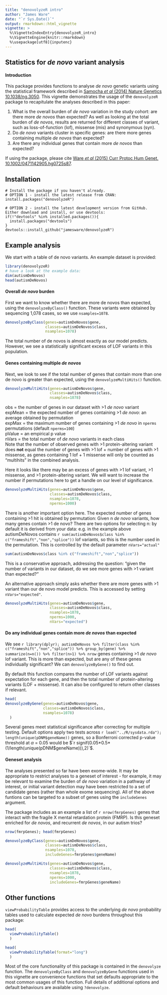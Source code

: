 ```yaml
---
title: "denovolyzeR intro"
author: "James Ware"
date: "`r Sys.Date()`"
output: rmarkdown::html_vignette
vignette: >
  %\VignetteIndexEntry{denovolyzeR_intro}
  %\VignetteEngine{knitr::rmarkdown}
  %\usepackage[utf8]{inputenc}
---
```


## Statistics for *de novo* variant analysis

#### Introduction

This package provides functions to analyse *de novo* genetic variants using the statistical framework described in [Samocha *et al* (2014) Nature Genetics 10.1038/ng.3050](http://www.ncbi.nlm.nih.gov/pmc/articles/PMC4222185/). This vignette demonstrates the usage of the `denovolyzeR` package to recapitulate the analyses described in this paper:  

1. What is the overall burden of *de novo* variation in the study cohort: are there more *de novos* than expected?
  As well as looking at the total burden of *de novos*, results are returned for different classes of variant, such as loss-of-function (lof), missense (mis) and synonymous (syn).
2. Do *de novo* variants cluster in specific genes: are there more genes containing multiple *de novos* than expected?
3. Are there any individual genes that contain more *de novos* than expected?

If using the package, please cite [Ware *et al* (2015) Curr Protoc Hum Genet. 10.1002/0471142905.hg0725s87](http://www.ncbi.nlm.nih.gov/pubmed/26439716).  

## Installation
```
# Install the package if you haven't already.
# OPTION 1 - install the latest release from CRAN:
install.packages("denovolyzeR")  

# OPTION 2 - install the latest development version from GitHub.  Either download and install, or use devtools:
if(!"devtools" %in% installed.packages()){
  install.packages("devtools")
}
devtools::install_github("jamesware/denovolyzeR")
```

## Example analysis

We start with a table of de novo variants. An example dataset is provided:

``` r
library(denovolyzeR)
# have a look at the example data:
dim(autismDeNovos)
head(autismDeNovos)
```

#### Overall *de novo* burden

First we want to know whether there are more de novos than expected, using the `denovolyzeByClass()` function. These variants were obtained by sequencing 1,078 cases, so we use `nsamples=1078`.


``` r
denovolyzeByClass(genes=autismDeNovos$gene,
                  classes=autismDeNovos$class,
                  nsamples=1078)
```

The total number of de novos is almost exactly as our model predicts.  However, we see a statistically significant excess of LOF variants in this population.

#### Genes containing multiple *de novos* 

Next, we look to see if the total number of genes that contain more than one de novo is greater than expected, using the `denovolyzeMultiHits()` function.

``` r
denovolyzeMultiHits(genes=autismDeNovos$gene,
                    classes=autismDeNovos$class,
                    nsamples=1078)
```

obs = the number of genes in our dataset with >1 *de novo* variant  
expMean = the expected number of genes containing >1 *de novo*: an average obtained by permutation  
expMax = the maximum number of genes containing >1 *de novo* in `nperms` permutations (default `nperms=100`)  
pValue = an empirical p value  
nVars = the total number of *de novo* variants in each class  
Note that the number of observed genes with >1 protein-altering variant does **not** equal the number of genes with >1 lof + number of genes with >1 missense, as genes containing 1 lof + 1 missense will only be counted as "multihits" in the combined analysis.

Here it looks like there may be an excess of genes with >1 lof variant, >1 missense, and >1 protein-altering variant.  We will want to increase the number if permutations here to get a handle on our level of significance.

``` r
denovolyzeMultiHits(genes=autismDeNovos$gene,
                    classes=autismDeNovos$class,
                    nsamples=1078,
                    nperms=1000)
```

There is another important option here.  The expected number of genes containing >1 hit is obtained by permutation: Given n *de novo* variants, how many genes contain >1 de novo?  There are two options for selecting n: by default it is derived from your data: e.g. in the example above autismDeNovos contains `r sum(autismDeNovos$class %in% c("frameshift","non","splice"))` lof variants, so this is the number used in the permutation. This is controlled by the default parameter `nVars="actual"`
``` r
sum(autismDeNovos$class %in% c("frameshift","non","splice"))
```

This is a conservative approach, addressing the question: "given the number of variants in our dataset, do we see more genes with >1 variant than expected?"

An alternative approach simply asks whether there are more genes with >1 variant than our de novo model predicts.  This is accessed by setting `nVars="expected"`.

``` r
denovolyzeMultiHits(genes=autismDeNovos$gene,
                    classes=autismDeNovos$class,
                    nsamples=1078,
                    nperms=1000,
                    nVars="expected")
```

#### Do any individual genes contain more *de novos* than expected

We see `r library(dplyr); autismDeNovos %>% filter(class %in% c("frameshift","non","splice")) %>% group_by(gene) %>% summarize(n=n()) %>% filter(n>1) %>% nrow` genes containing >1 *de novo* lof variant.  This is more than expected, but are any of these genes individually significant?  We can `denovolyzeByGene()` to find out.

By default this function compares the number of LOF variants against expectation for each gene, and then the total number of protein-altering variants (LOF + missense).  It can also be configured to return other classes if relevant.

``` r
head(
denovolyzeByGene(genes=autismDeNovos$gene,
                 classes=autismDeNovos$class,
                 nsamples=1078)
  )
```

Several genes meet statistical significance after correcting for multiple testing.  Default options apply two tests across `r load("../R/sysdata.rda"); length(unique(pDNM$geneName))` genes, so a Bonferroni corrected p-value threshold at $\alpha$ = 0.05 would be $`r signif(0.05*0.5*(1/length(unique(pDNM$geneName))),2)`$.

#### Geneset analysis

The analyses presented so far have been exome-wide.  It may be appropriate to restrict analyses to a geneset of interest - for example, it may be relevant to examine the burden of *de novo* variation in a pathway of interest, or initial variant detection may have been restricted to a set of candidate genes (rather than whole exome sequencing).  All of the above funtions can be targeted to a subset of genes using the `includeGenes` argument.

The package includes as an example a list of `r nrow(fmrpGenes)` genes that interact with the fragile X mental retardation protein (FMRP).  Is this geneset enriched for *de novos*, and recurrent *de novos*, in our autism trios?

```r
nrow(fmrpGenes); head(fmrpGenes)

denovolyzeByClass(genes=autismDeNovos$gene,
                  classes=autismDeNovos$class,
                  nsamples=1078,
                  includeGenes=fmrpGenes$geneName)

denovolyzeMultiHits(genes=autismDeNovos$gene,
                    classes=autismDeNovos$class,
                    nsamples=1078,
                    nperms=1000,
                    includeGenes=fmrpGenes$geneName)
```

## Other functions

`viewProbabilityTable` provides access to the underlying *de novo* probability tables used to calculate expected *de novo* burdens throughout this package:

```r
head(
  viewProbabilityTable()
  )

head(
  viewProbabilityTable(format="long")
  )
```

Most of the core functionality of this package is contained in the `denovolyze` function.  The `denovolyzeByClass` and `denovolyzeByGene` functions used in this vignette are convenience functions that set defaults appropriate to the most common usages of this function.  Full details of additional options and default behaviours are available using `?denovolyze`.
